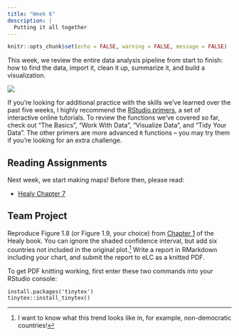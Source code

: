 ```yaml
---
title: "Week 6"
description: |
  Putting it all together
---
```


```r
knitr::opts_chunk$set(echo = FALSE, warning = FALSE, message = FALSE)
```

This week, we review the entire data analysis pipeline from start to finish: how to find the data, import it, clean it up, summarize it, and build a visualization.

![](img/environmental-data-science-r4ds-general.png)

If you're looking for additional practice with the skills we've learned over the past five weeks, I highly recommend the [RStudio primers](https://rstudio.cloud/learn/primers), a set of interactive online tutorials. To review the functions we've covered so far, check out "The Basics", "Work With Data", "Visualize Data", and "Tidy Your Data". The other primers are more advanced `R` functions -- you may try them if you're looking for an extra challenge. 


## Reading Assignments

Next week, we start making maps! Before then, please read:

- [Healy Chapter 7](https://socviz.co/maps.html)


## Team Project

Reproduce Figure 1.8 (or Figure 1.9, your choice) from [Chapter 1](https://socviz.co/lookatdata.html) of the Healy book. You can ignore the shaded confidence interval, but add six countries not included in the original plot.[^fn1] Write a report in RMarkdown including your chart, and submit the report to eLC as a knitted PDF. 

To get PDF knitting working, first enter these two commands into your RStudio console:

```
install.packages('tinytex')
tinytex::install_tinytex()
```


[^fn1]: I want to know what this trend looks like in, for example, non-democratic countries! 